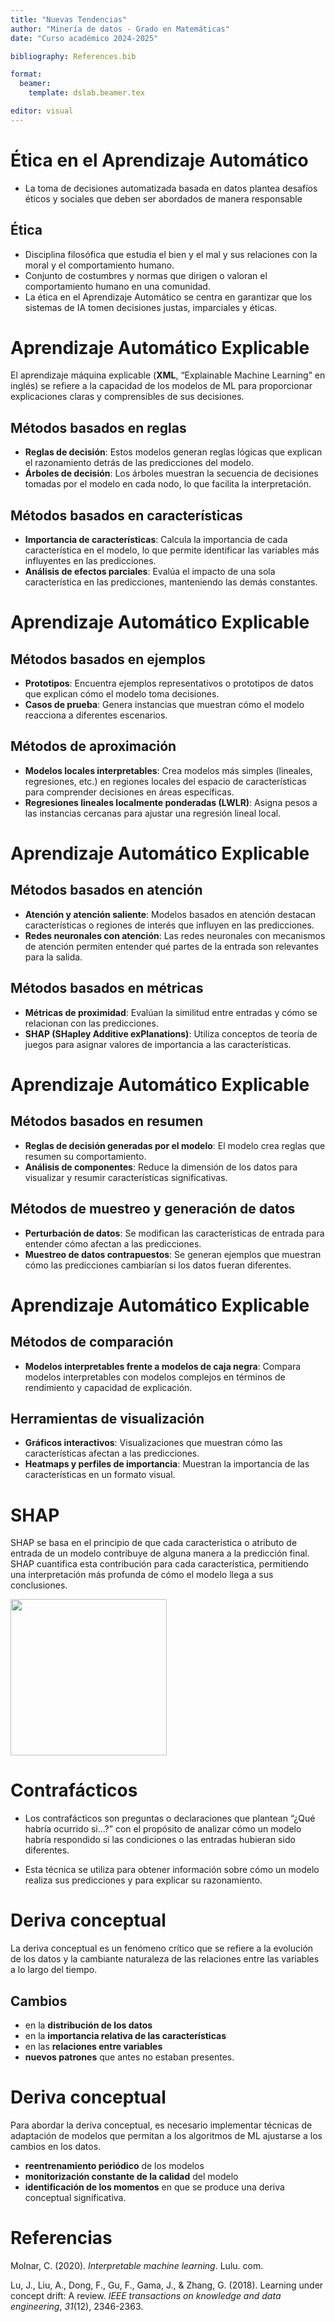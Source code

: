 ```yaml
---
title: "Nuevas Tendencias"
author: "Minería de datos - Grado en Matemáticas"
date: "Curso académico 2024-2025"

bibliography: References.bib

format: 
  beamer: 
    template: dslab.beamer.tex

editor: visual
---
```


# Ética en el Aprendizaje Automático

-   La toma de decisiones automatizada basada en datos plantea desafíos éticos y sociales que deben ser abordados de manera responsable

## Ética

-   Disciplina filosófica que estudia el bien y el mal y sus relaciones con la moral y el comportamiento humano.
-   Conjunto de costumbres y normas que dirigen o valoran el comportamiento humano en una comunidad.
-   La ética en el Aprendizaje Automático se centra en garantizar que los sistemas de IA tomen decisiones justas, imparciales y éticas.

# Aprendizaje Automático Explicable

El aprendizaje máquina explicable (**XML**, "Explainable Machine Learning" en inglés) se refiere a la capacidad de los modelos de ML para proporcionar explicaciones claras y comprensibles de sus decisiones.

## Métodos basados en reglas

-   **Reglas de decisión**: Estos modelos generan reglas lógicas que explican el razonamiento detrás de las predicciones del modelo.
-   **Árboles de decisión**: Los árboles muestran la secuencia de decisiones tomadas por el modelo en cada nodo, lo que facilita la interpretación.

## Métodos basados en características

-   **Importancia de características**: Calcula la importancia de cada característica en el modelo, lo que permite identificar las variables más influyentes en las predicciones.
-   **Análisis de efectos parciales**: Evalúa el impacto de una sola característica en las predicciones, manteniendo las demás constantes.

# Aprendizaje Automático Explicable

## Métodos basados en ejemplos

-   **Prototipos**: Encuentra ejemplos representativos o prototipos de datos que explican cómo el modelo toma decisiones.
-   **Casos de prueba**: Genera instancias que muestran cómo el modelo reacciona a diferentes escenarios.

## Métodos de aproximación

-   **Modelos locales interpretables**: Crea modelos más simples (lineales, regresiones, etc.) en regiones locales del espacio de características para comprender decisiones en áreas específicas.
-   **Regresiones lineales localmente ponderadas (LWLR)**: Asigna pesos a las instancias cercanas para ajustar una regresión lineal local.

# Aprendizaje Automático Explicable

## Métodos basados en atención

-   **Atención y atención saliente**: Modelos basados en atención destacan características o regiones de interés que influyen en las predicciones.
-   **Redes neuronales con atención**: Las redes neuronales con mecanismos de atención permiten entender qué partes de la entrada son relevantes para la salida.

## Métodos basados en métricas

-   **Métricas de proximidad**: Evalúan la similitud entre entradas y cómo se relacionan con las predicciones.
-   **SHAP (SHapley Additive exPlanations)**: Utiliza conceptos de teoría de juegos para asignar valores de importancia a las características.

# Aprendizaje Automático Explicable

## Métodos basados en resumen

-   **Reglas de decisión generadas por el modelo**: El modelo crea reglas que resumen su comportamiento.
-   **Análisis de componentes**: Reduce la dimensión de los datos para visualizar y resumir características significativas.

## Métodos de muestreo y generación de datos

-   **Perturbación de datos**: Se modifican las características de entrada para entender cómo afectan a las predicciones.
-   **Muestreo de datos contrapuestos**: Se generan ejemplos que muestran cómo las predicciones cambiarían si los datos fueran diferentes.

# Aprendizaje Automático Explicable

## Métodos de comparación

-   **Modelos interpretables frente a modelos de caja negra**: Compara modelos interpretables con modelos complejos en términos de rendimiento y capacidad de explicación.

## Herramientas de visualización

-   **Gráficos interactivos**: Visualizaciones que muestran cómo las características afectan a las predicciones.
-   **Heatmaps y perfiles de importancia**: Muestran la importancia de las características en un formato visual.

# SHAP

SHAP se basa en el principio de que cada característica o atributo de entrada de un modelo contribuye de alguna manera a la predicción final. SHAP cuantifica esta contribución para cada característica, permitiendo una interpretación más profunda de cómo el modelo llega a sus conclusiones.

![](images/shap1.png){fig-align="center" width="250"}

# Contrafácticos

-   Los contrafácticos son preguntas o declaraciones que plantean "¿Qué habría ocurrido si...?" con el propósito de analizar cómo un modelo habría respondido si las condiciones o las entradas hubieran sido diferentes.

-   Esta técnica se utiliza para obtener información sobre cómo un modelo realiza sus predicciones y para explicar su razonamiento.

# Deriva conceptual

La deriva conceptual es un fenómeno crítico que se refiere a la evolución de los datos y la cambiante naturaleza de las relaciones entre las variables a lo largo del tiempo.

## Cambios

-   en la **distribución de los datos**
-   en la **importancia relativa de las características**
-   en las **relaciones entre variables**
-   **nuevos patrones** que antes no estaban presentes.

# Deriva conceptual

Para abordar la deriva conceptual, es necesario implementar técnicas de adaptación de modelos que permitan a los algoritmos de ML ajustarse a los cambios en los datos.

-   **reentrenamiento periódico** de los modelos
-   **monitorización constante de la calidad** del modelo
-   **identificación de los momentos** en que se produce una deriva conceptual significativa.

# Referencias

Molnar, C. (2020). *Interpretable machine learning*. Lulu. com.

Lu, J., Liu, A., Dong, F., Gu, F., Gama, J., & Zhang, G. (2018). Learning under concept drift: A review. *IEEE transactions on knowledge and data engineering*, *31*(12), 2346-2363.

